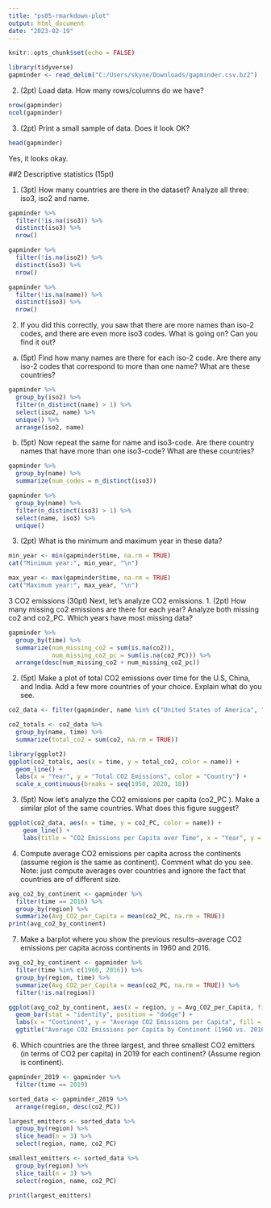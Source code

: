 ```yaml
---
title: "ps05-rmarkdown-plot"
output: html_document
date: "2023-02-19"
---
```


```r
knitr::opts_chunk$set(echo = FALSE)
```
```r
library(tidyverse)
gapminder <- read_delim("C:/Users/skyne/Downloads/gapminder.csv.bz2")
```

2. (2pt) Load data. How many rows/columns do we have?

```r
nrow(gapminder)
ncol(gapminder)
```

3. (2pt) Print a small sample of data. Does it look OK?

```r
head(gapminder)
```

Yes, it looks okay. 

##2 Descriptive statistics (15pt)

1. (3pt) How many countries are there in the dataset? Analyze all three: iso3, iso2 and name.

```r
gapminder %>%
  filter(!is.na(iso3)) %>%
  distinct(iso3) %>%
  nrow()

gapminder %>%
  filter(!is.na(iso2)) %>%
  distinct(iso3) %>%
  nrow()

gapminder %>%
  filter(!is.na(name)) %>%
  distinct(iso3) %>%
  nrow()
```

2. If you did this correctly, you saw that there are more names than iso-2 codes, and there are even more iso3 codes. What is going on? Can you find it out?
  (a) (5pt) Find how many names are there for each iso-2     code. Are there any iso-2 codes that correspond to       more than one name? What are these countries?

```r
gapminder %>%
  group_by(iso2) %>%
  filter(n_distinct(name) > 1) %>%
  select(iso2, name) %>%
  unique() %>%
  arrange(iso2, name)
```

(b) (5pt) Now repeat the same for name and iso3-code. Are there country names that have more than one iso3-code? What are these countries?

```r
gapminder %>%
  group_by(name) %>%
  summarize(num_codes = n_distinct(iso3))

gapminder %>%
  group_by(name) %>%
  filter(n_distinct(iso3) > 1) %>%
  select(name, iso3) %>%
  unique()
```

3. (2pt) What is the minimum and maximum year in these data?

```r
min_year <- min(gapminder$time, na.rm = TRUE)
cat("Minimum year:", min_year, "\n")

max_year <- max(gapminder$time, na.rm = TRUE)
cat("Maximum year:", max_year, "\n")
```

3 CO2 emissions (30pt)
Next, let’s analyze CO2 emissions.
1. (2pt) How many missing co2 emissions are there for each year? Analyze both missing co2
and co2_PC. Which years have most missing data?

```r
gapminder %>%
  group_by(time) %>%
  summarize(num_missing_co2 = sum(is.na(co2)),
            num_missing_co2_pc = sum(is.na(co2_PC))) %>%
  arrange(desc(num_missing_co2 + num_missing_co2_pc))
```

2. (5pt) Make a plot of total CO2 emissions over time for the U.S, China, and India. Add a few
more countries of your choice. Explain what do you see.

```r
co2_data <- filter(gapminder, name %in% c("United States of America", "China", "India", "Canada", "Malaysia"))

co2_totals <- co2_data %>%
  group_by(name, time) %>%
  summarize(total_co2 = sum(co2, na.rm = TRUE))

library(ggplot2)
ggplot(co2_totals, aes(x = time, y = total_co2, color = name)) +
  geom_line() +
  labs(x = "Year", y = "Total CO2 Emissions", color = "Country") +
  scale_x_continuous(breaks = seq(1950, 2020, 10))
```

3. (5pt) Now let’s analyze the CO2 emissions per capita (co2_PC ). Make a similar plot of the
same countries. What does this figure suggest?

```r
ggplot(co2_data, aes(x = time, y = co2_PC, color = name)) +
    geom_line() +
    labs(title = "CO2 Emissions per Capita over Time", x = "Year", y = "CO2 Emissions per Capita")
```

4. Compute average CO2 emissions per capita across the continents (assume region is the
same as continent). Comment what do you see.
Note: just compute averages over countries and ignore the fact that countries are of different
size.

```r
avg_co2_by_continent <- gapminder %>%
  filter(time == 2016) %>%
  group_by(region) %>%
  summarize(Avg_CO2_per_Capita = mean(co2_PC, na.rm = TRUE))
print(avg_co2_by_continent)
```

7. Make a barplot where you show the previous results–average CO2 emissions per capita
across continents in 1960 and 2016.

```r
avg_co2_by_continent <- gapminder %>%
  filter(time %in% c(1960, 2016)) %>%
  group_by(region, time) %>%
  summarize(Avg_CO2_per_Capita = mean(co2_PC, na.rm = TRUE)) %>%
  filter(!is.na(region))

ggplot(avg_co2_by_continent, aes(x = region, y = Avg_CO2_per_Capita, fill = as.factor(time))) +
  geom_bar(stat = "identity", position = "dodge") +
  labs(x = "Continent", y = "Average CO2 Emissions per Capita", fill = "Year") +
  ggtitle("Average CO2 Emissions per Capita by Continent (1960 vs. 2016)")
```

6. Which countries are the three largest, and three smallest CO2 emitters (in terms of CO2 per
capita) in 2019 for each continent? (Assume region is continent).

```r
gapminder_2019 <- gapminder %>%
  filter(time == 2019)

sorted_data <- gapminder_2019 %>%
  arrange(region, desc(co2_PC))

largest_emitters <- sorted_data %>%
  group_by(region) %>%
  slice_head(n = 3) %>%
  select(region, name, co2_PC)

smallest_emitters <- sorted_data %>%
  group_by(region) %>%
  slice_tail(n = 3) %>%
  select(region, name, co2_PC)

print(largest_emitters)



```